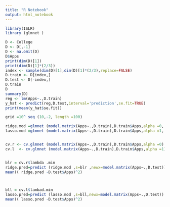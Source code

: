 ---
title: "R Notebook"
output: html_notebook
---
 

```{r}

library(ISLR)
library (glmnet )

D <- College
D <- D[,-1]
D <- na.omit(D)
D$Apps
print(dim(D)[1])
print(dim(D)[1]*(2/3))
index <- sample(dim(D)[1],dim(D)[1]*(2/3),replace=FALSE)
D.train <- D[index,]
D.test <- D[-index,]
D.train
D
summary(D)
reg <- lm(Apps~.,D.train)
y_hat <- predict(reg,D.test,interval='prediction',se.fit=TRUE)
print(mean(y_hat$se.fit))

```

```{r}

grid =10^ seq (10,-2, length =100)

ridge.mod =glmnet (model.matrix(Apps∼.,D.train),D.train$Apps,alpha =0, lambda =grid)
lasso.mod =glmnet (model.matrix(Apps∼.,D.train),D.train$Apps,alpha =1, lambda =grid)


cv.r <- cv.glmnet (model.matrix(Apps∼.,D.train),D.train$Apps,alpha =0)
cv.l  <- cv.glmnet (model.matrix(Apps∼.,D.train),D.train$Apps,alpha =1)


blr = cv.r$lambda .min
ridge.pred=predict (ridge.mod ,s=blr ,newx=model.matrix(Apps∼.,D.test))
mean(( ridge.pred -D.test$Apps)^2)



bll = cv.l$lambad.min
lasso.pred=predict (lasso.mod ,s=bll,newx=model.matrix(Apps∼.,D.test))
mean(( lasso.pred -D.test$Apps)^2)


```

